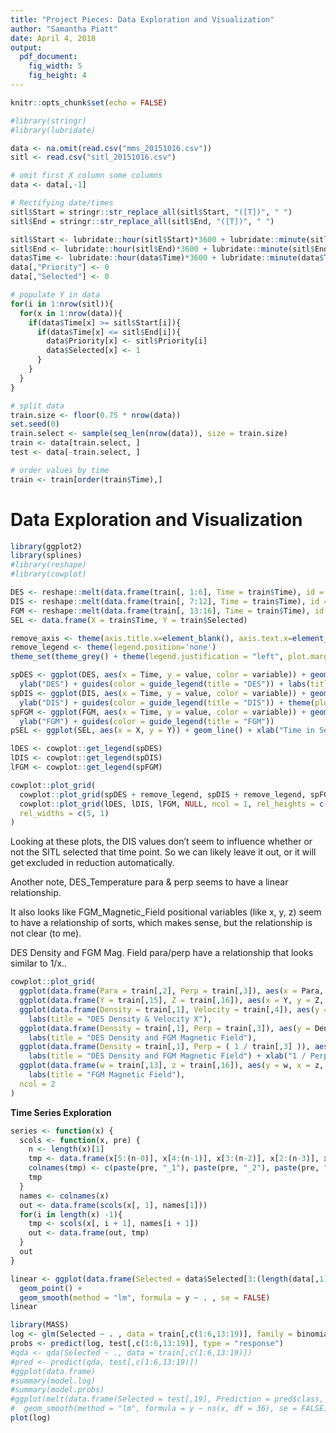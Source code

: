 ```yaml
---
title: "Project Pieces: Data Exploration and Visualization"
author: "Samantha Piatt"
date: April 4, 2018
output:
  pdf_document:
    fig_width: 5
    fig_height: 4
---
```

```r
knitr::opts_chunk$set(echo = FALSE)

#library(stringr)
#library(lubridate)

data <- na.omit(read.csv("mms_20151016.csv"))
sitl <- read.csv("sitl_20151016.csv")

# omit first X column some columns
data <- data[,-1]

# Rectifying date/times
sitl$Start = stringr::str_replace_all(sitl$Start, "([T])", " ")
sitl$End = stringr::str_replace_all(sitl$End, "([T])", " ")

sitl$Start <- lubridate::hour(sitl$Start)*3600 + lubridate::minute(sitl$Start)*60 + lubridate::second(sitl$Start)
sitl$End <- lubridate::hour(sitl$End)*3600 + lubridate::minute(sitl$End)*60 + lubridate::second(sitl$End)
data$Time <- lubridate::hour(data$Time)*3600 + lubridate::minute(data$Time)*60 + lubridate::second(data$Time)
data[,"Priority"] <- 0
data[,"Selected"] <- 0

# populate Y in data
for(i in 1:nrow(sitl)){
  for(x in 1:nrow(data)){
    if(data$Time[x] >= sitl$Start[i]){
      if(data$Time[x] <= sitl$End[i]){
        data$Priority[x] <- sitl$Priority[i]
        data$Selected[x] <- 1
      }
    }
  }
}

# split data
train.size <- floor(0.75 * nrow(data))
set.seed(0)
train.select <- sample(seq_len(nrow(data)), size = train.size)
train <- data[train.select, ]
test <- data[-train.select, ]

# order values by time
train <- train[order(train$Time),]
```

# Data Exploration and Visualization
```r
library(ggplot2)
library(splines)
#library(reshape)
#library(cowplot)

DES <- reshape::melt(data.frame(train[, 1:6], Time = train$Time), id = 'Time')
DIS <- reshape::melt(data.frame(train[, 7:12], Time = train$Time), id = 'Time')
FGM <- reshape::melt(data.frame(train[, 13:16], Time = train$Time), id = 'Time')
SEL <- data.frame(X = train$Time, Y = train$Selected)

remove_axis <- theme(axis.title.x=element_blank(), axis.text.x=element_blank(), axis.line.x = element_blank())
remove_legend <- theme(legend.position='none')
theme_set(theme_grey() + theme(legend.justification = "left", plot.margin = margin(0, 0, 0, 0)))

spDES <- ggplot(DES, aes(x = Time, y = value, color = variable)) + geom_smooth(method = "lm", formula = y ~ ns(x, df = 36), se = FALSE) + remove_axis + 
  ylab("DES") + guides(color = guide_legend(title = "DES")) + labs(title = "Features Grouped by Instrument and Time")
spDIS <- ggplot(DIS, aes(x = Time, y = value, color = variable)) + geom_smooth(method = "lm", formula = y ~ ns(x, df = 36), se = FALSE) + remove_axis + 
  ylab("DIS") + guides(color = guide_legend(title = "DIS")) + theme(plot.title = element_blank())
spFGM <- ggplot(FGM, aes(x = Time, y = value, color = variable)) + geom_smooth(method = "lm", formula = y ~ ns(x, df = 36), se = FALSE) + remove_axis + 
  ylab("FGM") + guides(color = guide_legend(title = "FGM"))
pSEL <- ggplot(SEL, aes(x = X, y = Y)) + geom_line() + xlab("Time in Seconds")+ scale_y_discrete(name = "Selected", limits = c(0, 1))

lDES <- cowplot::get_legend(spDES)
lDIS <- cowplot::get_legend(spDIS)
lFGM <- cowplot::get_legend(spFGM)

cowplot::plot_grid(
  cowplot::plot_grid(spDES + remove_legend, spDIS + remove_legend, spFGM + remove_legend, pSEL, align = "hv", ncol = 1, rel_heights = c(1, 1, 1, 0.4)),
  cowplot::plot_grid(lDES, lDIS, lFGM, NULL, ncol = 1, rel_heights = c(1, 1, 1, 0.4)),
  rel_widths = c(5, 1)
)
```

Looking at these plots, the DIS values don't seem to influence whether or not the SITL selected that time point. So we can likely leave it out, or it will get excluded in reduction automatically.

Another note, DES_Temperature para & perp seems to have a linear relationship.

It also looks like FGM_Magnetic_Field positional variables (like x, y, z) seem to have a relationship of sorts, which makes sense, but the relationship is not clear (to me).

DES Density and FGM Mag. Field para/perp have a relationship that looks similar to 1/x..
```r
cowplot::plot_grid(
  ggplot(data.frame(Para = train[,2], Perp = train[,3]), aes(x = Para, y = Perp)) + geom_point(colour = "#591d91", shape = 1) + theme_grey() + labs(title = "DES Temperature"),
  ggplot(data.frame(Y = train[,15], Z = train[,16]), aes(x = Y, y = Z, color = "#8f8699")) + geom_point(colour = "#591d91", shape = 1) + theme_grey() + labs(title = "FGM Magnetic Field"),
  ggplot(data.frame(Density = train[,1], Velocity = train[,4]), aes(y = Density, x = Velocity)) + geom_point(colour = "#591d91", shape = 1) + theme_grey() + 
    labs(title = "DES Density & Velocity X"),
  ggplot(data.frame(Density = train[,1], Perp = train[,3]), aes(y = Density, x = Perp, color = "#8f8699")) + geom_point(colour = "#591d91", shape = 1) + theme_grey() + 
    labs(title = "DES Density and FGM Magnetic Field"),
  ggplot(data.frame(Density = train[,1], Perp = ( 1 / train[,3] )), aes(y = Density, x = Perp, color = "#8f8699")) + geom_point(colour = "#591d91", shape = 1) + theme_grey() + 
    labs(title = "DES Density and FGM Magnetic Field") + xlab("1 / Perp"),
  ggplot(data.frame(w = train[,13], z = train[,16]), aes(y = w, x = z, color = "#8f8699")) + geom_point(colour = "#591d91", shape = 1) + theme_grey() + 
    labs(title = "FGM Magnetic Field"),
  ncol = 2
)
```



**Time Series Exploration**
```r
series <- function(x) {
  scols <- function(x, pre) {
    n <- length(x)[1]
    tmp <- data.frame(x[5:(n-0)], x[4:(n-1)], x[3:(n-2)], x[2:(n-3)], x[1:(n-4)])
    colnames(tmp) <- c(paste(pre, "_1"), paste(pre, "_2"), paste(pre, "_3"), paste(pre, "_4"), paste(pre, "_5"))
    tmp
  }
  names <- colnames(x)
  out <- data.frame(scols(x[, 1], names[1]))
  for(i in length(x) -1){
    tmp <- scols(x[, i + 1], names[i + 1])
    out <- data.frame(out, tmp)
  }
  out
}
```
```r
linear <- ggplot(data.frame(Selected = data$Selected[3:(length(data[,1])-2)], Time = data$Time[3:(length(data[,1])-2)], series(data[,1:6])), aes(x = Time, y = Selected)) +
  geom_point() +
  geom_smooth(method = "lm", formula = y ~ . , se = FALSE)
linear
```

```r
library(MASS)
log <- glm(Selected ~ . , data = train[,c(1:6,13:19)], family = binomial)
probs <- predict(log, test[,c(1:6,13:19)], type = "response")
#qda <- qda(Selected ~ ., data = train[,c(1:6,13:19)])
#pred <- predict(qda, test[,c(1:6,13:19)])
#ggplot(data.frame)
#summary(model.log)
#summary(model.probs)
#ggplot(melt(data.frame(Selected = test[,19], Prediction = pred$class, Time = test$Time), id = 'Time'), aes(x = Time, y = value, color = variable)) + 
#  geom_smooth(method = "lm", formula = y ~ ns(x, df = 36), se = FALSE)
plot(log)
```